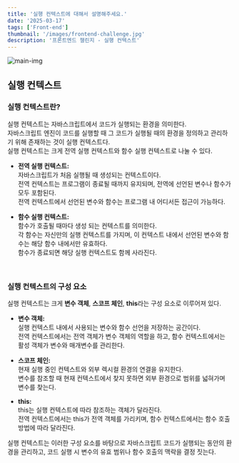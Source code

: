 ```yaml
---
title: '실행 컨텍스트에 대해서 설명해주세요.'
date: '2025-03-17'
tags: ['Front-end']
thumbnail: '/images/frontend-challenge.jpg'
description: '프론트엔드 챌린지 - 실행 컨텍스트'
---
```


<img src="/images/frontend-challenge.jpg" alt="main-img" className="rounded-xl" />
<br />

## 실행 컨텍스트

### 실행 컨텍스트란?

실행 컨텍스트는 자바스크립트에서 코드가 실행되는 환경을 의미한다.<br />
자바스크립트 엔진이 코드를 실행할 때 그 코드가 실행될 때의 환경을 정의하고 관리하기 위해 존재하는 것이 실행 컨텍스트다.<br />
실행 컨텍스트는 크게 전역 실행 컨텍스트와 함수 실행 컨텍스트로 나눌 수 있다.

- **전역 실행 컨텍스트:**<br />
자바스크립트가 처음 실행될 때 생성되는 컨텍스트이다.<br />
전역 컨텍스트는 프로그램이 종료될 때까지 유지되며, 전역에 선언된 변수나 함수가 모두 포함된다.<br />
전역 컨텍스트에서 선언된 변수와 함수는 프로그램 내 어디서든 접근이 가능하다.

- **함수 실행 컨텍스트:**<br />
함수가 호출될 때마다 생성 되는 컨텍스트를 의미한다.<br />
각 함수는 자신만의 실행 컨텍스트를 가지며, 이 컨텍스트 내에서 선언된 변수와 함수는 해당 함수 내에서만 유효하다.<br />
함수가 종료되면 해당 실행 컨텍스트도 함께 사라진다.
<br />

### 실행 컨텍스트의 구성 요소

실행 컨텍스트는 크게 **변수 객체**, **스코프 체인**, **this**라는 구성 요소로 이루어져 있다.

- **변수 객체:**<br />
실행 컨텍스트 내에서 사용되는 변수와 함수 선언을 저장하는 공간이다.<br />
전역 컨텍스트에서는 전역 객체가 변수 객체의 역할을 하고, 함수 컨텍스트에서는 활성 객체가 변수와 매개변수를 관리한다.

- **스코프 체인:**<br />
현재 실행 중인 컨텍스트와 외부 렉시컬 환경의 연결을 유지한다.<br />
변수를 참조할 때 현재 컨텍스트에서 찾지 못하면 외부 환경으로 범위를 넓혀가며 변수를 찾는다.

- **this:**<br />
this는 실행 컨텍스트에 따라 참조하는 객체가 달라진다.<br />
전역 컨텍스트에서는 this가 전역 객체를 가리키며, 함수 컨텍스트에서는 함수 호출 방법에 따라 달라진다.

실행 컨텍스트는 이러한 구성 요소를 바탕으로 자바스크립트 코드가 실행되는 동안의 환경을 관리하고, 코드 실행 시 변수의 유효 범위나 함수 호출의 맥락을 결정 짓는다.